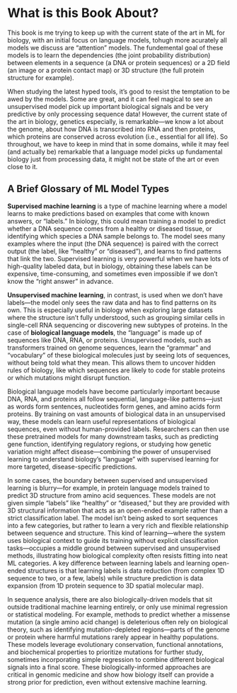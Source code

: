 # What is this Book About? {.unnumbered}

This book is me trying to keep up with the current state of the art in ML for biology, with an initial focus on language models, tohugh more acurately all models we discuss are "attention" models. The fundemental goal of these models is to learn the dependencies (the joint probability distribution) between elements in a sequence (a DNA or protein sequences) or a 2D field (an image or a protein contact map) or 3D structure (the full protein structure for example).

When studying the latest hyped tools, it's good to resist the temptation to be awed by the models. Some are great, and it can feel magical to see an unsupervised model pick up important biological signals and be very predictive by only processing sequence data! However, the current state of the art in biology, genetics especially, is remarkable—we know a lot about the genome, about how DNA is transcribed into RNA and then proteins, which proteins are conserved across evolution (i.e., essential for all life). So throughout, we have to keep in mind that in some domains, while it may feel (and actually be) remarkable that a language model picks up fundamental biology just from processing data, it might not be state of the art or even close to it.

## A Brief Glossary of ML Model Types

**Supervised machine learning** is a type of machine learning where a model learns to make predictions based on examples that come with known answers, or "labels." In biology, this could mean training a model to predict whether a DNA sequence comes from a healthy or diseased tissue, or identifying which species a DNA sample belongs to. The model sees many examples where the input (the DNA sequence) is paired with the correct output (the label, like "healthy" or "diseased"), and learns to find patterns that link the two. Supervised learning is very powerful when we have lots of high-quality labeled data, but in biology, obtaining these labels can be expensive, time-consuming, and sometimes even impossible if we don't know the "right answer" in advance.

**Unsupervised machine learning**, in contrast, is used when we don't have labels—the model only sees the raw data and has to find patterns on its own. This is especially useful in biology when exploring large datasets where the structure isn't fully understood, such as grouping similar cells in single-cell RNA sequencing or discovering new subtypes of proteins. In the case of **biological language models**, the "language" is made up of sequences like DNA, RNA, or proteins. Unsupervised models, such as transformers trained on genome sequences, learn the "grammar" and "vocabulary" of these biological molecules just by seeing lots of sequences, without being told what they mean. This allows them to uncover hidden rules of biology, like which sequences are likely to code for stable proteins or which mutations might disrupt function.

Biological language models have become particularly important because DNA, RNA, and proteins all follow sequential, language-like patterns—just as words form sentences, nucleotides form genes, and amino acids form proteins. By training on vast amounts of biological data in an unsupervised way, these models can learn useful representations of biological sequences, even without human-provided labels. Researchers can then use these pretrained models for many downstream tasks, such as predicting gene function, identifying regulatory regions, or studying how genetic variation might affect disease—combining the power of unsupervised learning to understand biology's "language" with supervised learning for more targeted, disease-specific predictions.

In some cases, the boundary between supervised and unsupervised learning is blurry—for example, in protein language models trained to predict 3D structure from amino acid sequences. These models are not given simple "labels" like "healthy" or "diseased," but they are provided with 3D structural information that acts as an open-ended example rather than a strict classification label. The model isn't being asked to sort sequences into a few categories, but rather to learn a very rich and flexible relationship between sequence and structure. This kind of learning—where the system uses biological context to guide its training without explicit classification tasks—occupies a middle ground between supervised and unsupervised methods, illustrating how biological complexity often resists fitting into neat ML categories. A key difference between learning labels and learning open-ended structures is that learning labels is data reduction (from complex 1D sequence to two, or a few, labels) while structure prediction is data expansion (from 1D protein sequence to 3D spatial molecular map).

In sequence analysis, there are also biologically-driven models that sit outside traditional machine learning entirely, or only use minimal regression or statistical modeling. For example, methods to predict whether a missense mutation (a single amino acid change) is deleterious often rely on biological theory, such as identifying mutation-depleted regions—parts of the genome or protein where harmful mutations rarely appear in healthy populations. These models leverage evolutionary conservation, functional annotations, and biochemical properties to prioritize mutations for further study, sometimes incorporating simple regression to combine different biological signals into a final score. These biologically-informed approaches are critical in genomic medicine and show how biology itself can provide a strong prior for prediction, even without extensive machine learning.